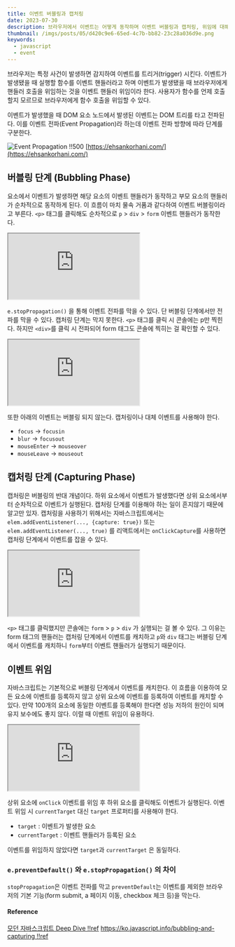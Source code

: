 ```yaml
---
title: 이벤트 버블링과 캡처링
date: 2023-07-30
description: 브라우저에서 이벤트는 어떻게 동작하며 이벤트 버블링과 캡처링, 위임에 대해 알아보자
thumbnail: /imgs/posts/05/d420c9e6-65ed-4c7b-bb82-23c28a036d9e.png
keywords:
  - javascript
  - event
---
```


브라우저는 특정 사건이 발생하면 감지하여 이벤트를 트리거(trigger) 시킨다. 이벤트가 발생됐을 때 실행할 함수를 이벤트 핸들러라고 하며 이벤트가 발생됐을 때 브라우저에게 핸들러 호출을 위임하는 것을 이벤트 핸들러 위임이라 한다. 사용자가 함수를 언제 호출할지 모르므로 브라우저에게 함수 호출을 위임할 수 있다.

이벤트가 발생했을 때 DOM 요소 노드에서 발생된 이벤트는 DOM 트리를 타고 전파된다. 이를 이벤트 전파(Event Propagation)라 하는데 이벤트 전파 방향에 따라 단계를 구분한다.

![Event Propagation !!500](/imgs/posts/05/d420c9e6-65ed-4c7b-bb82-23c28a036d9e.png)
[https://ehsankorhani.com/](https://ehsankorhani.com/)

## 버블링 단계 (Bubbling Phase)

요소에서 이벤트가 발생하면 해당 요소의 이벤트 핸들러가 동작하고 부모 요소의 핸들러가 순차적으로 동작하게 된다. 이 흐름이 마치 물속 거품과 같다하여 이벤트 버블링이라고 부른다. `<p>` 태그를 클릭해도 순차적으로 `p` > `div` > `form` 이벤트 핸들러가 동작한다.

<iframe
  src="https://codesandbox.io/embed/post-05-3-xjjl4v?autoresize=1&expanddevtools=1&fontsize=14&hidenavigation=1&theme=dark"
  style={{
    width: '100%',
    height: '400px',
    border: '0',
    borderRadius: '4px',
    overflow: 'hidden',
  }}
  title="post-05[3]"
  allow="accelerometer; ambient-light-sensor; camera; encrypted-media; geolocation; gyroscope; hid; microphone; midi; payment; usb; vr; xr-spatial-tracking"
  sandbox="allow-forms allow-modals allow-popups allow-presentation allow-same-origin allow-scripts"
></iframe>

`e.stopPropagation()` 을 통해 이벤트 전파를 막을 수 있다. 단 버블링 단계에서만 전파를 막을 수 있다. 캡처링 단계는 막지 못한다. `<p>` 태그를 클릭 시 콘솔에는 p만 찍힌다. 하지만 `<div>`를 클릭 시 전파되어 form 태그도 콘솔에 찍히는 걸 확인할 수 있다.

<iframe
  src="https://codesandbox.io/embed/post-05-2-lgv7y5?autoresize=1&expanddevtools=1&fontsize=14&hidenavigation=1&theme=dark"
  style={{
    width: '100%',
    height: '400px',
    border: '0',
    borderRadius: '4px',
    overflow: 'hidden',
  }}
  title="post-05[2]"
  allow="accelerometer; ambient-light-sensor; camera; encrypted-media; geolocation; gyroscope; hid; microphone; midi; payment; usb; vr; xr-spatial-tracking"
  sandbox="allow-forms allow-modals allow-popups allow-presentation allow-same-origin allow-scripts"
></iframe>

또한 아래의 이벤트는 버블링 되지 않는다. 캡처링이나 대체 이벤트를 사용해야 한다.

- `focus` -> `focusin`<br/>
- `blur` -> `focusout`<br/>
- `mouseEnter` -> `mouseover`<br/>
- `mouseLeave` -> `mouseout`<br/>

## 캡처링 단계 (Capturing Phase)

캡처링은 버블링의 반대 개념이다. 하위 요소에서 이벤트가 발생했다면 상위 요소에서부터 순차적으로 이벤트가 실행된다. 캡처링 단계를 이용해야 하는 일이 흔지않기 때문에 알고만 있자. 캡처링을 사용하기 위해서는 자바스크립트에서는 `elem.addEventListener(..., {capture: true})` 또는 `elem.addEventListener(..., true)` 를 리액트에서는 `onClickCapture`를 사용하면 캡처링 단계에서 이벤트를 잡을 수 있다.

<iframe
  src="https://codesandbox.io/embed/post-05-3-xcdc6v?autoresize=1&expanddevtools=1&fontsize=14&hidenavigation=1&theme=dark"
  style={{
    width: '100%',
    height: '400px',
    border: '0',
    borderRadius: '4px',
    overflow: 'hidden',
  }}
  title="post-05[3]"
  allow="accelerometer; ambient-light-sensor; camera; encrypted-media; geolocation; gyroscope; hid; microphone; midi; payment; usb; vr; xr-spatial-tracking"
  sandbox="allow-forms allow-modals allow-popups allow-presentation allow-same-origin allow-scripts"
></iframe>

`<p>` 태그를 클릭했지만 콘솔에는 `form` > `p` > `div` 가 실행되는 걸 볼 수 있다. 그 이유는 form 태그의 핸들러는 캡처링 단계에서 이벤트를 캐치하고 `p`와 `div` 태그는 버블링 단계에서 이벤트를 캐치하니 `form`부터 이벤트 핸들러가 실행되기 때문이다.

## 이벤트 위임

자바스크립트는 기본적으로 버블링 단계에서 이벤트를 캐치한다. 이 흐름을 이용하여 모든 요소에 이벤트를 등록하지 않고 상위 요소에 이벤트를 등록하여 이벤트를 캐치할 수 있다.
만약 100개의 요소에 동일한 이벤트를 등록해야 한다면 성능 저하의 원인이 되며 유지 보수에도 좋지 않다. 이럴 때 이벤트 위임이 유용하다.

<iframe
  src="https://codesandbox.io/embed/angry-davinci-7r7zyd?autoresize=1&expanddevtools=1&fontsize=14&hidenavigation=1&theme=dark"
  style={{
    width: '100%',
    height: '400px',
    border: '0',
    borderRadius: '4px',
    overflow: 'hidden',
  }}
  title="angry-davinci-7r7zyd"
  allow="accelerometer; ambient-light-sensor; camera; encrypted-media; geolocation; gyroscope; hid; microphone; midi; payment; usb; vr; xr-spatial-tracking"
  sandbox="allow-forms allow-modals allow-popups allow-presentation allow-same-origin allow-scripts"
></iframe>

상위 요소에 `onClick` 이벤트를 위임 후 하위 요소를 클릭해도 이벤트가 실행된다. 이벤트 위임 시 `currentTarget` 대신 `target` 프로퍼티를 사용해야 한다.

- `target` : 이벤트가 발생한 요소<br/>
- `currentTarget` : 이벤트 핸들러가 등록된 요소

이벤트를 위임하지 않았다면 `target`과 `currentTarget` 은 동일하다.

### `e.preventDefault()` 와 `e.stopPropagation()` 의 차이

`stopPropagation`은 이벤트 전파를 막고
`preventDefault`는 이벤트를 제외한 브라우저의 기본 기능(form submit, a 페이지 이동, checkbox 체크 등)을 막는다.

#### Reference

[모던 자바스크립트 Deep Dive !!ref](#)
[https://ko.javascript.info/bubbling-and-capturing !!ref](https://ko.javascript.info/bubbling-and-capturing)
